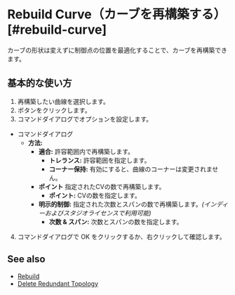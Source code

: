 
# Rebuild Curve（カーブを再構築する）[#rebuild-curve]

<Reference shortcut="" command="Rebuild Curve" button="コマンドバー右" buttonIcon='button-rebuild' />

カーブの形状は変えずに制御点の位置を最適化することで、カーブを再構築できます。

## 基本的な使い方

1. 再構築したい曲線を選択します。
2. <ButtonIcon type="button-rebuild" /> ボタンをクリックします。
3. コマンドダイアログでオプションを設定します。
  - <Kst>コマンドダイアログ</Kst>
    - **方法:**
      - **適合:** 許容範囲内で再構築します。
        - **トレランス:** 許容範囲を指定します。
        - **コーナー保持:** 有効にすると、曲線のコーナーは変更されません。
      - **ポイント** 指定されたCVの数で再構築します。
        - **ポイント:** CVの数を指定します。
      - **明示的制御:** 指定された次数とスパンの数で再構築します。*(インディーおよびスタジオライセンスで利用可能)*
        - **次数 & スパン:** 次数とスパンの数を指定します。
4. コマンドダイアログで OK をクリックするか、右クリックして確認します。

<VideoPlayer fileName="rebuild-curve"/>

## See also
- [Rebuild](/solid/rebuild)
- [Delete Redundant Topology](delete-redundant-topology)